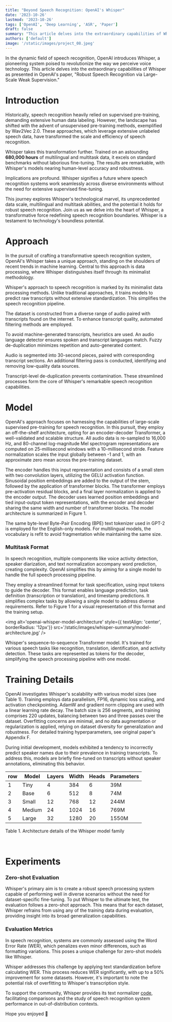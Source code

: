 ```yaml
---
title: "Beyond Speech Recognition: OpenAI's Whisper"
date: '2023-10-26'
lastmod: '2023-10-26'
tags: ['OpenAI', 'Deep Learning', 'ASR', 'Paper']
draft: false
summary: "This article delves into the extraordinary capabilities of Whisper as presented in OpenAI's paper: Robust Speech Recognition via Large-Scale Weak Supervision."
authors: ['default']
image: '/static/images/project_08.jpeg'
---
```


In the dynamic field of speech recognition, OpenAI introduces Whisper, a pioneering system poised to revolutionize the way we perceive voice technology. This article delves into the extraordinary capabilities of Whisper as presented in OpenAI's paper, "Robust Speech Recognition via Large-Scale Weak Supervision."

<TOCInline toc={props.toc} />


# Introduction

Historically, speech recognition heavily relied on supervised pre-training, demanding extensive human data labeling. However, the landscape has shifted with the advent of unsupervised pre-training methods, exemplified by Wav2Vec 2.0. These approaches, which leverage extensive unlabeled speech data, have transformed the scale and efficiency of speech recognition.

Whisper takes this transformation further. Trained on an astounding **680,000 hours** of multilingual and multitask data, it excels on standard benchmarks without laborious fine-tuning. The results are remarkable, with Whisper's models nearing human-level accuracy and robustness.

Implications are profound. Whisper signifies a future where speech recognition systems work seamlessly across diverse environments without the need for extensive supervised fine-tuning.

This journey explores Whisper's technological marvel, its unprecedented data scale, multilingual and multitask abilities, and the potential it holds for robust speech recognition. Join us as we delve into the heart of Whisper, a transformative force redefining speech recognition boundaries. Whisper is a testament to technology's boundless potential.


# Approach

In the pursuit of crafting a transformative speech recognition system, OpenAI's Whisper takes a unique approach, standing on the shoulders of recent trends in machine learning. Central to this approach is data processing, where Whisper distinguishes itself through its minimalist methodology.

Whisper's approach to speech recognition is marked by its minimalist data processing methods. Unlike traditional approaches, it trains models to predict raw transcripts without extensive standardization. This simplifies the speech recognition pipeline.

The dataset is constructed from a diverse range of audio paired with transcripts found on the internet. To enhance transcript quality, automated filtering methods are employed.

To avoid machine-generated transcripts, heuristics are used. An audio language detector ensures spoken and transcript languages match. Fuzzy de-duplication minimizes repetition and auto-generated content.

Audio is segmented into 30-second pieces, paired with corresponding transcript sections. An additional filtering pass is conducted, identifying and removing low-quality data sources.

Transcript-level de-duplication prevents contamination. These streamlined processes form the core of Whisper's remarkable speech recognition capabilities.


# Model

OpenAI's approach focuses on harnessing the capabilities of large-scale supervised pre-training for speech recognition. In this pursuit, they employ an off-the-shelf architecture, opting for an encoder-decoder Transformer, a well-validated and scalable structure. All audio data is re-sampled to 16,000 Hz, and 80-channel log-magnitude Mel spectrogram representations are computed on 25-millisecond windows with a 10-millisecond stride. Feature normalization scales the input globally between -1 and 1, with an approximate zero mean across the pre-training dataset.

The encoder handles this input representation and consists of a small stem with two convolution layers, utilizing the GELU activation function. Sinusoidal position embeddings are added to the output of the stem, followed by the application of transformer blocks. The transformer employs pre-activation residual blocks, and a final layer normalization is applied to the encoder output. The decoder uses learned position embeddings and tied input-output token representations, with the encoder and decoder sharing the same width and number of transformer blocks. The model architecture is summarized in Figure 1.

The same byte-level Byte-Pair Encoding (BPE) text tokenizer used in GPT-2 is employed for the English-only models. For multilingual models, the vocabulary is refit to avoid fragmentation while maintaining the same size.

### Multitask Format
In speech recognition, multiple components like voice activity detection, speaker diarization, and text normalization accompany word prediction, creating complexity. OpenAI simplifies this by aiming for a single model to handle the full speech processing pipeline.

They employ a streamlined format for task specification, using input tokens to guide the decoder. This format enables language prediction, task definition (transcription or translation), and timestamp predictions. It simplifies complex tasks by allowing a single model to address diverse requirements. Refer to Figure 1 for a visual representation of this format and the training setup.

<img alt='openai-whisper-model-architecture' style={{ textAlign: 'center', borderRadius: '12px'}} src='/static/images/whisper-summary/model-architecture.jpg' />

<p style={{ textAlign: 'center', fontStyle: 'italic'}}>
  Whisper's sequence-to-sequence Transformer model. It's trained for various speech tasks like recognition, translation, identification, and activity detection. These tasks are represented as tokens for the decoder, simplifying the speech processing pipeline with one model.
</p>

# Training Details

OpenAI investigates Whisper's scalability with various model sizes (see Table 1). Training employs data parallelism, FP16, dynamic loss scaling, and activation checkpointing. AdamW and gradient norm clipping are used with a linear learning rate decay. The batch size is 256 segments, and training comprises 220 updates, balancing between two and three passes over the dataset. Overfitting concerns are minimal, and no data augmentation or regularization is applied, relying on dataset diversity for generalization and robustness. For detailed training hyperparameters, see original paper's Appendix F.

During initial development, models exhibited a tendency to incorrectly predict speaker names due to their prevalence in training transcripts. To address this, models are briefly fine-tuned on transcripts without speaker annotations, eliminating this behavior.



row   | Model   | Layers| Width | Heads | Parameters |
----  | ------- | ----- | ----- | ----- | -----      |
1     | Tiny    | 4     | 384   | 6     | 39M        |
2     | Base    | 6     | 512   | 8     | 74M        |   
3     | Small   | 12    | 768   | 12    | 244M       |
4     | Medium  | 24    | 1024  | 16    | 769M       |
5     | Large   | 32    | 1280  | 20    | 1550M      |

<p style={{textAlign: "center", fontStyle: "italic"}}>Table 1. Architecture details of the Whisper model family</p>
<br/>

# Experiments

### Zero-shot Evaluation

Whisper's primary aim is to create a robust speech processing system capable of performing well in diverse scenarios without the need for dataset-specific fine-tuning. To put Whisper to the ultimate test, the evaluation follows a zero-shot approach. This means that for each dataset, Whisper refrains from using any of the training data during evaluation, providing insight into its broad generalization capabilities.


### Evaluation Metrics

In speech recognition, systems are commonly assessed using the Word Error Rate (WER), which penalizes even minor differences, such as formatting variations. This poses a unique challenge for zero-shot models like Whisper.

Whisper addresses this challenge by applying text standardization before calculating WER. This process reduces WER significantly, with up to a 50% improvement for some datasets. However, it's important to note the potential risk of overfitting to Whisper's transcription style.

To support the community, Whisper provides its text normalizer [code](https://github.com/openai/whisper), facilitating comparisons and the study of speech recognition system performance in out-of-distribution contexts.





Hope you enjoyed 👏
